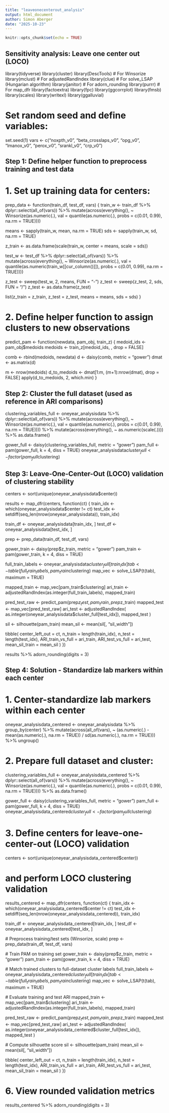 ```yaml
---
title: "leaveonecenterout_analysis"
output: html_document
author: Simon Aberger
date: "2025-10-23"
---
```


```r
knitr::opts_chunk$set(echo = TRUE)
```

## Sensitivity analysis: Leave one center out (LOCO)

library(tidyverse)
library(cluster)
library(DescTools)     # For Winsorize
library(mclust)        # For adjustedRandIndex
library(clue)          # For solve_LSAP (Hungarian algorithm)
library(janitor)       # For adorn_rounding
library(purrr)         # For map_dfr
library(factoextra)
library(fpc)
library(ggcorrplot)
library(fmsb)
library(scales)
library(writexl)
library(ggalluvial)

# Set random seed and define variables:
set.seed(1)
vars <- c("noxpth_v0", "beta_crosslaps_v0", "opg_v0",
          "lmanox_v0", "perox_v0", "srankl_v0", "crp_v0")

## Step 1: Define helper function to preprocess training and test data
# 1. Set up training data for centers:
prep_data <- function(train_df, test_df, vars) {
  train_w <- train_df %>%
    dplyr::select(all_of(vars)) %>%
    mutate(across(everything(), ~ Winsorize(as.numeric(.),
                                            val = quantile(as.numeric(.),
                                                           probs = c(0.01, 0.99),
                                                           na.rm = TRUE)))) 
  
  means <- sapply(train_w, mean, na.rm = TRUE)
  sds   <- sapply(train_w, sd,   na.rm = TRUE)
  
  z_train <- as.data.frame(scale(train_w, center = means, scale = sds))
  
  test_w <- test_df %>%
    dplyr::select(all_of(vars)) %>%
    mutate(across(everything(), ~ Winsorize(as.numeric(.),
                                            val = quantile(as.numeric(train_w[[cur_column()]]),
                                                           probs = c(0.01, 0.99),
                                                           na.rm = TRUE))))
  
  z_test <- sweep(test_w, 2, means, FUN = "-")
  z_test <- sweep(z_test, 2, sds,   FUN = "/")
  z_test <- as.data.frame(z_test)
  
  list(z_train = z_train, z_test = z_test, means = means, sds = sds)
}

# 2. Define helper function to assign clusters to new observations
predict_pam <- function(newdata, pam_obj, train_z) {
  medoid_ids <- pam_obj$medoids
  medoids    <- train_z[medoid_ids, , drop = FALSE]
  
  comb <- rbind(medoids, newdata)
  d    <- daisy(comb, metric = "gower")
  dmat <- as.matrix(d)
  
  m <- nrow(medoids)
  d_to_medoids <- dmat[1:m, (m+1):nrow(dmat), drop = FALSE]
  apply(d_to_medoids, 2, which.min)
}



## Step 2: Cluster the full dataset (used as reference in ARI comparisons)
clustering_variables_full <- oneyear_analysisdata %>%
  dplyr::select(all_of(vars)) %>%
  mutate(across(everything(), ~ Winsorize(as.numeric(.),
                                          val = quantile(as.numeric(.),
                                                         probs = c(0.01, 0.99),
                                                         na.rm = TRUE)))) %>%
  mutate(across(everything(), ~ as.numeric(scale(.)))) %>%
  as.data.frame()

gower_full <- daisy(clustering_variables_full, metric = "gower")
pam_full   <- pam(gower_full, k = 4, diss = TRUE)
oneyear_analysisdata$cluster_full <- factor(pam_full$clustering)



## Step 3: Leave-One-Center-Out (LOCO) validation of clustering stability
centers <- sort(unique(oneyear_analysisdata$center))

results <- map_dfr(centers, function(ct) {
  train_idx <- which(oneyear_analysisdata$center != ct)
  test_idx  <- setdiff(seq_len(nrow(oneyear_analysisdata)), train_idx)
  
  train_df <- oneyear_analysisdata[train_idx, ]
  test_df  <- oneyear_analysisdata[test_idx, ]
  
  prep     <- prep_data(train_df, test_df, vars)
  
  gower_train <- daisy(prep$z_train, metric = "gower")
  pam_train   <- pam(gower_train, k = 4, diss = TRUE)
  
  full_train_labels <- oneyear_analysisdata$cluster_full[train_idx]
  tab <- table(full_train_labels, pam_train$clustering)
  map_vec <- solve_LSAP(t(tab), maximum = TRUE)
  
  mapped_train <- map_vec[pam_train$clustering]
  ari_train <- adjustedRandIndex(as.integer(full_train_labels), mapped_train)
  
  pred_test_raw <- predict_pam(prep$z_test, pam_train, prep$z_train)
  mapped_test   <- map_vec[pred_test_raw]
  ari_test <- adjustedRandIndex(
    as.integer(oneyear_analysisdata$cluster_full[test_idx]),
    mapped_test
  )
  
  sil      <- silhouette(pam_train)
  mean_sil <- mean(sil[, "sil_width"])
  
  tibble(
    center_left_out = ct,
    n_train         = length(train_idx),
    n_test          = length(test_idx),
    ARI_train_vs_full = ari_train,
    ARI_test_vs_full  = ari_test,
    mean_sil_train    = mean_sil
  )
})

results %>% adorn_rounding(digits = 3)



## Step 4: Solution - Standardize lab markers within each center
# 1. Center-standardize lab markers within each center
oneyear_analysisdata_centered <- oneyear_analysisdata %>%
  group_by(center) %>%
  mutate(across(all_of(vars), ~ (as.numeric(.) - mean(as.numeric(.), na.rm = TRUE)) / 
                  sd(as.numeric(.), na.rm = TRUE))) %>%
  ungroup()

# 2. Prepare full dataset and cluster: 
clustering_variables_full <- oneyear_analysisdata_centered %>%
  dplyr::select(all_of(vars)) %>%
  mutate(across(everything(), ~ Winsorize(as.numeric(.),
                                          val = quantile(as.numeric(.), probs = c(0.01, 0.99), na.rm = TRUE)))) %>%
  as.data.frame()

gower_full <- daisy(clustering_variables_full, metric = "gower")
pam_full   <- pam(gower_full, k = 4, diss = TRUE)
oneyear_analysisdata_centered$cluster_full <- factor(pam_full$clustering)

# 3. Define centers for leave-one-center-out (LOCO) validation
centers <- sort(unique(oneyear_analysisdata_centered$center))

# and perform LOCO clustering validation
results_centered <- map_dfr(centers, function(ct) {
  train_idx <- which(oneyear_analysisdata_centered$center != ct)
  test_idx  <- setdiff(seq_len(nrow(oneyear_analysisdata_centered)), train_idx)
  
  train_df <- oneyear_analysisdata_centered[train_idx, ]
  test_df  <- oneyear_analysisdata_centered[test_idx, ]
  
  # Preprocess training/test sets (Winsorize, scale)
  prep     <- prep_data(train_df, test_df, vars)
  
  # Train PAM on training set
  gower_train <- daisy(prep$z_train, metric = "gower")
  pam_train   <- pam(gower_train, k = 4, diss = TRUE)
  
  # Match trained clusters to full-dataset cluster labels
  full_train_labels <- oneyear_analysisdata_centered$cluster_full[train_idx]
  tab <- table(full_train_labels, pam_train$clustering)
  map_vec <- solve_LSAP(t(tab), maximum = TRUE)
  
  # Evaluate training and test ARI
  mapped_train <- map_vec[pam_train$clustering]
  ari_train <- adjustedRandIndex(as.integer(full_train_labels), mapped_train)
  
  pred_test_raw <- predict_pam(prep$z_test, pam_train, prep$z_train)
  mapped_test   <- map_vec[pred_test_raw]
  ari_test <- adjustedRandIndex(
    as.integer(oneyear_analysisdata_centered$cluster_full[test_idx]),
    mapped_test
  )
  
  # Compute silhouette score
  sil      <- silhouette(pam_train)
  mean_sil <- mean(sil[, "sil_width"])
  
  tibble(
    center_left_out = ct,
    n_train         = length(train_idx),
    n_test          = length(test_idx),
    ARI_train_vs_full = ari_train,
    ARI_test_vs_full  = ari_test,
    mean_sil_train    = mean_sil
  )
})

# 6. View rounded validation metrics
results_centered %>% adorn_rounding(digits = 3)

